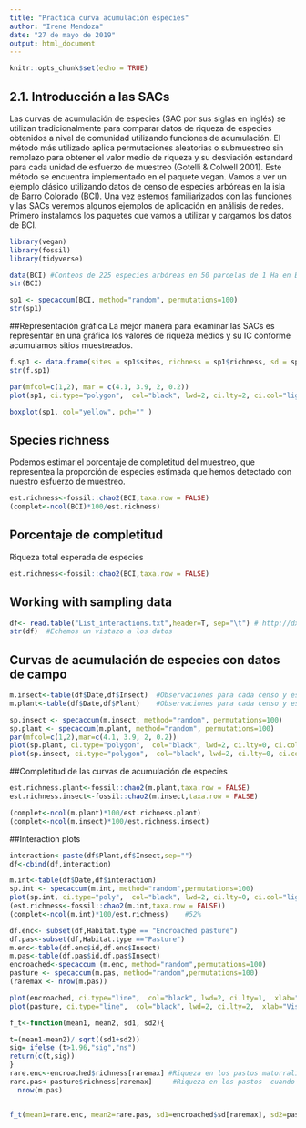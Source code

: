 ```yaml
---
title: "Practica curva acumulación especies"
author: "Irene Mendoza"
date: "27 de mayo de 2019"
output: html_document
---
```


```r
knitr::opts_chunk$set(echo = TRUE)
```

## 2.1. Introducción a las SACs
Las curvas de acumulación de especies (SAC por sus siglas en inglés) se utilizan tradicionalmente para comparar datos de riqueza de especies obtenidos a nivel de comunidad utilizando funciones de acumulación.
El método más utilizado aplica permutaciones aleatorias o submuestreo sin remplazo para obtener el valor medio de riqueza y su desviación estandard para cada unidad de esfuerzo de muestreo (Gotelli & Colwell 2001). Este método se encuentra implementado en el paquete vegan.
Vamos a ver un ejemplo clásico utilizando datos de censo de especies arbóreas en la isla de Barro Colorado (BCI). Una vez estemos familiarizados con las funciones y las SACs veremos algunos ejemplos de aplicación en análisis de redes.
Primero instalamos los paquetes que vamos a utilizar y cargamos los datos de BCI.


```r
library(vegan) 
library(fossil)
library(tidyverse)

data(BCI) #Conteos de 225 especies arbóreas en 50 parcelas de 1 Ha en BCI
str(BCI)
```

```r
sp1 <- specaccum(BCI, method="random", permutations=100) 
str(sp1) 
```
##Representación gráfica
La mejor manera para examinar las SACs es representar en una gráfica los valores de riqueza medios y su IC conforme acumulamos sitios muestreados.

```r
f.sp1 <- data.frame(sites = sp1$sites, richness = sp1$richness, sd = sp1$sd)
str(f.sp1)

par(mfcol=c(1,2), mar = c(4.1, 3.9, 2, 0.2))
plot(sp1, ci.type="polygon",  col="black", lwd=2, ci.lty=2, ci.col="lightblue", ylab="Especies (N)")

boxplot(sp1, col="yellow", pch="" )

```


## Species richness

Podemos estimar el porcentaje de completitud del muestreo, que representea la proporción de especies estimada que hemos detectado con nuestro esfuerzo de muestreo.

```r
est.richness<-fossil::chao2(BCI,taxa.row = FALSE)
(complet<-ncol(BCI)*100/est.richness)

```

## Porcentaje de completitud

Riqueza total esperada de especies

```r
est.richness<-fossil::chao2(BCI,taxa.row = FALSE)

```

## Working with sampling data
```r
df<- read.table("List_interactions.txt",header=T, sep="\t") # http://dx.doi.org/10.5061/dryad.p869n (Lara-Romero et al. 2016).
str(df)  #Echemos un vistazo a los datos
```

## Curvas de acumulación de especies con datos de campo

```r
m.insect<-table(df$Date,df$Insect)  #Observaciones para cada censo y especie de polinizador
m.plant<-table(df$Date,df$Plant)    #Observaciones para cada censo y especie de planta

sp.insect <- specaccum(m.insect, method="random", permutations=100) 
sp.plant <- specaccum(m.plant, method="random", permutations=100) 
par(mfcol=c(1,2),mar=c(4.1, 3.9, 2, 0.2)) 
plot(sp.plant, ci.type="polygon",  col="black", lwd=2, ci.lty=0, ci.col="lightblue",ylab="Especies (N)",  xlab="Censos", main="Plant species")
plot(sp.insect, ci.type="polygon",  col="black", lwd=2, ci.lty=0, ci.col="lightblue",ylab="Especies (N)",  xlab="Censos", main="Animal species")


```

##Completitud de las curvas de acumulación de especies

```r
est.richness.plant<-fossil::chao2(m.plant,taxa.row = FALSE) 
est.richness.insect<-fossil::chao2(m.insect,taxa.row = FALSE)

(complet<-ncol(m.plant)*100/est.richness.plant)
(complet<-ncol(m.insect)*100/est.richness.insect)


```

##Interaction plots

```r
interaction<-paste(df$Plant,df$Insect,sep="")
df<-cbind(df,interaction)

m.int<-table(df$Date,df$interaction)
sp.int <- specaccum(m.int, method="random",permutations=100)
plot(sp.int, ci.type="poly",  col="black", lwd=2, ci.lty=0, ci.col="lightblue",xlab="Censos (N)",  ylab="Interacciones (N)")
(est.richness<-fossil::chao2(m.int,taxa.row = FALSE))  
(complet<-ncol(m.int)*100/est.richness)    #52%

```
```r
df.enc<- subset(df,Habitat.type == "Encroached pasture")
df.pas<-subset(df,Habitat.type =="Pasture")
m.enc<-table(df.enc$id,df.enc$Insect)
m.pas<-table(df.pas$id,df.pas$Insect)
encroached<-specaccum (m.enc, method="random",permutations=100)
pasture <- specaccum(m.pas, method="random",permutations=100)
(raremax <- nrow(m.pas))

plot(encroached, ci.type="line",  col="black", lwd=2, ci.lty=1,  xlab="Visitas (N)", ylab="Especies (N)", ylim=c(0,130))
plot(pasture, ci.type="line",  col="black", lwd=2, ci.lty=2,  xlab="Visitas (N)", ylab=" Especies (N)", main="Pastures", ylim=c(0,130),add=TRUE)


```

```r
f_t<-function(mean1, mean2, sd1, sd2){

t=(mean1-mean2)/ sqrt((sd1+sd2))
sig= ifelse (t>1.96,"sig","ns")
return(c(t,sig))
} 
rare.enc<-encroached$richness[raremax] #Riqueza en los pastos matorralizados cuando igualamos el esfuerzo de muestreo.
rare.pas<-pasture$richness[raremax]     #Riqueza en los pastos  cuando igualamos el esfuerzo de muestreo.
  nrow(m.pas)


f_t(mean1=rare.enc, mean2=rare.pas, sd1=encroached$sd[raremax], sd2=pasture$sd[raremax])

```

